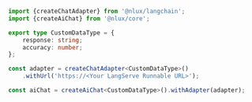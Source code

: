 ```ts
import {createChatAdapter} from '@nlux/langchain';
import {createAiChat} from '@nlux/core';

export type CustomDataType = {
    response: string;
    accuracy: number;
};

const adapter = createChatAdapter<CustomDataType>()
    .withUrl('https://<Your LangServe Runnable URL>');

const aiChat = createAiChat<CustomDataType>().withAdapter(adapter);
```
